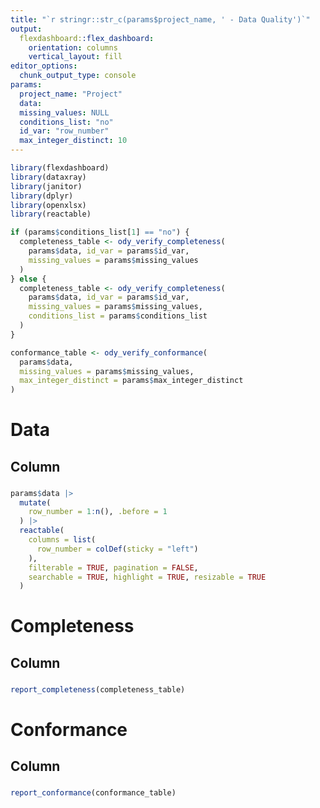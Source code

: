 ```yaml
---
title: "`r stringr::str_c(params$project_name, ' - Data Quality')`"
output: 
  flexdashboard::flex_dashboard:
    orientation: columns
    vertical_layout: fill
editor_options: 
  chunk_output_type: console
params:
  project_name: "Project"
  data:
  missing_values: NULL
  conditions_list: "no"
  id_var: "row_number"
  max_integer_distinct: 10
---
```


```r
library(flexdashboard)
library(dataxray)
library(janitor)
library(dplyr)
library(openxlsx)
library(reactable)

```

```r

if (params$conditions_list[1] == "no") {
  completeness_table <- ody_verify_completeness(
    params$data, id_var = params$id_var,
    missing_values = params$missing_values
  )
} else {
  completeness_table <- ody_verify_completeness(
    params$data, id_var = params$id_var,
    missing_values = params$missing_values,
    conditions_list = params$conditions_list
  )
}

conformance_table <- ody_verify_conformance(
  params$data,
  missing_values = params$missing_values,
  max_integer_distinct = params$max_integer_distinct
)

```


Data
================================================================================

Column
--------------------------------------------------------------------------------

###
```r
params$data |>
  mutate(
    row_number = 1:n(), .before = 1
  ) |>
  reactable(
    columns = list(
      row_number = colDef(sticky = "left")
    ),
    filterable = TRUE, pagination = FALSE,
    searchable = TRUE, highlight = TRUE, resizable = TRUE
  )

```

Completeness
================================================================================

Column
--------------------------------------------------------------------------------

###
```r
report_completeness(completeness_table)

```

Conformance
================================================================================

Column
--------------------------------------------------------------------------------

###
```r
report_conformance(conformance_table)

```


